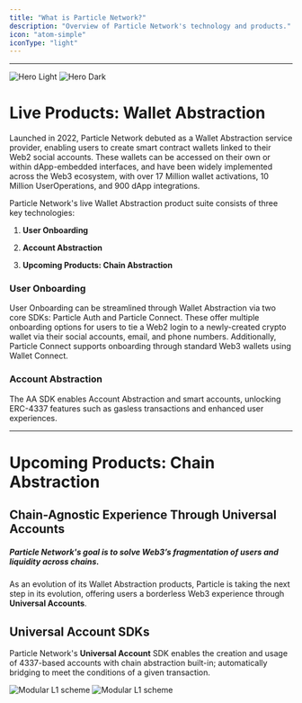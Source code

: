 ```yaml
---
title: "What is Particle Network?"
description: "Overview of Particle Network's technology and products."
icon: "atom-simple"
iconType: "light"
---
```


***

<img alt="Hero Light" classname="block dark:hidden" src="/images/hero-dark.png" />

<img alt="Hero Dark" classname="hidden dark:block" src="/images/hero-dark.png" />

# Live Products: Wallet Abstraction

Launched in 2022, Particle Network debuted as a Wallet Abstraction service provider, enabling users to create smart contract wallets linked to their Web2 social accounts. These wallets can be accessed on their own or within dApp-embedded interfaces, and have been widely implemented across the Web3 ecosystem, with over 17 Million wallet activations, 10 Million UserOperations, and 900 dApp integrations.

Particle Network's live Wallet Abstraction product suite consists of three key technologies:

1. **User Onboarding**

2. **Account Abstraction**

3. **Upcoming Products: Chain Abstraction**

### User Onboarding

User Onboarding can be streamlined through Wallet Abstraction via two core SDKs: Particle Auth and Particle Connect. These offer multiple onboarding options for users to tie a Web2 login to a newly-created crypto wallet via their social accounts, email, and phone numbers. Additionally, Particle Connect supports onboarding through standard Web3 wallets using Wallet Connect.

<Card title="Learn more about Wallet Abstraction" icon="wallet" href="/landing/wallet-abstraction/waas/overview" />

### Account Abstraction

The AA SDK enables Account Abstraction and smart accounts, unlocking ERC-4337 features such as gasless transactions and enhanced user experiences.

<Card title="Learn more about Account Abstraction" icon="gas-pump" href="api-reference/aa/introduction" />

***

# Upcoming Products: Chain Abstraction

## Chain-Agnostic Experience Through Universal Accounts

##### Particle Network's goal is to solve Web3’s fragmentation of users and liquidity across chains.

As an evolution of its Wallet Abstraction products, Particle is taking the next step in its evolution, offering users a borderless Web3 experience through **Universal Accounts**.

## Universal Account SDKs

Particle Network's **Universal Account** SDK enables the creation and usage of 4337-based accounts with chain abstraction built-in; automatically bridging to meet the conditions of a given transaction.

<Frame caption="Particle Chain architecture.">
  <img className="block dark:hidden" src="/images/modular-l1.jpg" alt="Modular L1 scheme" />

  <img className="hidden dark:block" src="/images/modular-l1.jpg" alt="Modular L1 scheme" />
</Frame>